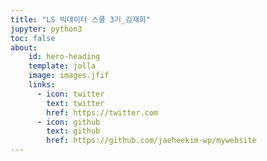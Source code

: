 ```yaml
---
title: "LS 빅데이터 스쿨 3기_김재희"
jupyter: python3
toc: false
about: 
    id: hero-heading
    template: jolla
    image: images.jfif
    links: 
      - icon: twitter
        text: twitter
        href: https://twitter.com
      - icon: github
        text: github
        href: https://github.com/jaeheekim-wp/mywebsite
---
```



